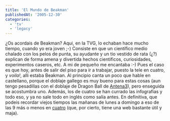 ```yaml
---
title: 'El Mundo de Beakman'
publishedAt: '2005-12-30'
categories:
  - 'tv'
  - 'legacy'
---
```


¿Os acordais de Beakman? Aqui, en la TVG, lo echaban hace mucho tiempo, cuando yo era joven ;-) Consiste en que un científico medio chalado con los pelos de punta, su ayudante y un tio vestido de rata (¿?) explican de forma amena y divertida hechos cientificos, curiosidades, experimentos caseros, etc. A mi de pequeño me encantaba :-) Pues el caso es que hoy, antes de salir del piso para ir a trabajar, puesto la tele en cuatro, y _voila!_, alli estaba Beakman. Al principio canta un poco que hable en castellano, porque el doblaje gallego es muy bueno para estas cosas (aun tengo pesadillas con el doblaje de Dragon Ball de [Antena3](http://www.antena3.com)), pero enseguida se acostumbra uno. Además, los de cuatro se han currado las infografias y todo eso, y ya no sale todo en inglés como salía antes. En definitiva, que podeis recordar viejos tiempos las mañanas de lunes a domingo a eso de las 9 más o menos en [cuatro](http://www.cuatro.com/) (que, por cierto, tiene una web bastante útil y maja).
